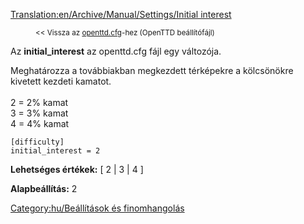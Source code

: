 [[Translation:en/Archive/Manual/Settings/Initial interest]]

:<small><< Vissza az [[hu/Archive/Manual/Settings/Openttd.cfg|openttd.cfg]]-hez (OpenTTD beállítófájl)</small>


Az '''initial_interest''' az openttd.cfg fájl egy változója.

Meghatározza a továbbiakban megkezdett térképekre a kölcsönökre kivetett kezdeti kamatot.<br><br>
2 = 2% kamat<br>
3 = 3% kamat<br>
4 = 4% kamat<br>

<pre>
[difficulty]
initial_interest = 2
</pre>

'''Lehetséges értékek:''' [ 2 | 3 | 4 ]

'''Alapbeállítás:''' 2


[[Category:hu/Beállítások és finomhangolás]]